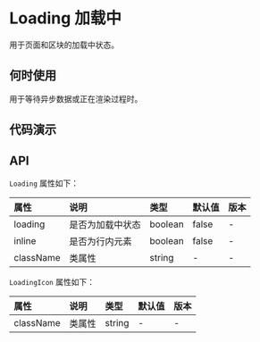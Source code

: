 


# Loading 加载中

用于页面和区块的加载中状态。

## 何时使用

用于等待异步数据或正在渲染过程时。

## 代码演示

<CodeWrapper>
    <CodeBox title="基本用法" desc={descBasic} code={codeBasic}>
        <DemoBasic />
    </CodeBox>
    <CodeBox title="行内元素Loading" desc={descInline} code={codeInline}>
        <DemoInline />
    </CodeBox>
</CodeWrapper>

## API

<!-- 给table设置外部className 下方需要留空一行（不然mdx解析会出错） -->

`Loading` 属性如下：

<div className="api">

| 属性      | 说明             | 类型    | 默认值 | 版本 |
| :-------- | :--------------- | :------ | :----- | :--- |
| loading   | 是否为加载中状态 | boolean | false  | -    |
| inline    | 是否为行内元素   | boolean | false  | -    |
| className | 类属性           | string  | -      | -    |

</div>

`LoadingIcon` 属性如下：

<div className="api">

| 属性      | 说明   | 类型   | 默认值 | 版本 |
| :-------- | :----- | :----- | :----- | :--- |
| className | 类属性 | string | -      | -    |

</div>
